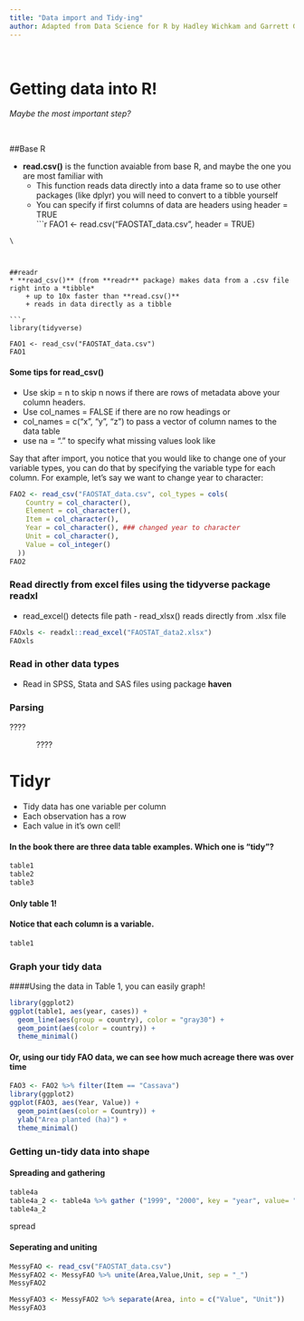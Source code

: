 ```yaml
---
title: "Data import and Tidy-ing"
author: Adapted from Data Science for R by Hadley Wichkam and Garrett Grolemund  
---
```



\



# Getting data into R! 

 *Maybe the most important step?*  
 
\  


##Base R 

* **read.csv()** is the function avaiable from base R, and maybe the one you are most familiar with  
    + This function reads data directly into a data frame so to use other packages (like dplyr) you will need to convert to a tibble yourself
    + You can specify if first columns of data are headers using header = TRUE  
```r
FAO1 <- read.csv("FAOSTAT_data.csv", header = TRUE)

```
\  



##readr
* **read_csv()** (from **readr** package) makes data from a .csv file right into a *tibble*  
    + up to 10x faster than **read.csv()**
    + reads in data directly as a tibble 

```r
library(tidyverse)

FAO1 <- read_csv("FAOSTAT_data.csv")
FAO1
```

#### Some tips for **read_csv()** 
  * Use skip = n to skip n nows if there are rows of metadata above your column headers. 
  * Use col_names = FALSE if there are no row headings or
  * col_names = c("x", "y", "z") to pass a vector of column names to the data table
  * use na = "." to specify what missing values look like  



Say that after import, you notice that you would like to change one of your variable types, you can do that by specifying the variable type for each column. For example, let's say we want to change year to character:
```r
FAO2 <- read_csv("FAOSTAT_data.csv", col_types = cols(
    Country = col_character(),
    Element = col_character(),
    Item = col_character(),
    Year = col_character(), ### changed year to character
    Unit = col_character(),
    Value = col_integer()
  ))
FAO2
```


### Read directly from excel files using the tidyverse package **readxl**  
* read_excel() detects file path 
*-* read_xlsx() reads directly from .xlsx file
```r
FAOxls <- readxl::read_excel("FAOSTAT_data2.xlsx")
FAOxls
```

### Read in other data types
- Read in SPSS, Stata and SAS files using package **haven**



### Parsing  
????   

\  
\  
\  
\  
\  
\  
????   









# Tidyr

- Tidy data has one variable per column 
- Each observation has a row
- Each value in it's own cell!   

#### In the book there are three data table examples. Which one is "tidy"?

```r
table1
table2
table3
```

#### Only table 1!  
#### Notice that each column is a variable. 

```r
table1
```


### Graph your tidy data  
####Using the data in Table 1, you can easily graph!   



```r
library(ggplot2)
ggplot(table1, aes(year, cases)) +
  geom_line(aes(group = country), color = "gray30") +
  geom_point(aes(color = country)) +
  theme_minimal()
```

#### Or, using our tidy FAO data, we can see how much acreage there was over time 

```r
FAO3 <- FAO2 %>% filter(Item == "Cassava")
library(ggplot2)
ggplot(FAO3, aes(Year, Value)) +
  geom_point(aes(color = Country)) +
  ylab("Area planted (ha)") +
  theme_minimal()
```

### Getting un-tidy data into shape


#### Spreading and gathering 
```r
table4a
table4a_2 <- table4a %>% gather ("1999", "2000", key = "year", value= "cases")
table4a_2
```

spread


#### Seperating and uniting

```r
MessyFAO <- read_csv("FAOSTAT_data.csv")
MessyFAO2 <- MessyFAO %>% unite(Area,Value,Unit, sep = "_") 
MessyFAO2

MessyFAO3 <- MessyFAO2 %>% separate(Area, into = c("Value", "Unit"))
MessyFAO3

```

